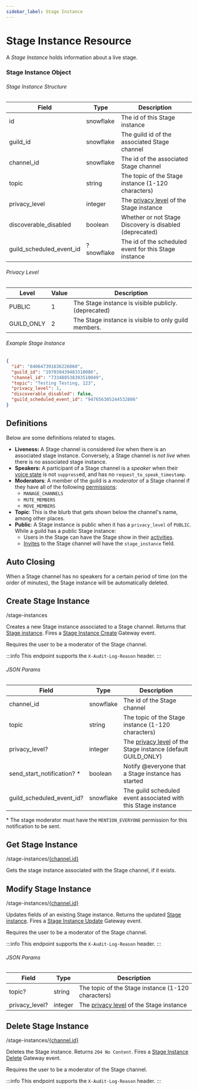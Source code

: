 ```yaml
---
sidebar_label: Stage Instance
---
```


# Stage Instance Resource

A _Stage Instance_ holds information about a live stage.

### Stage Instance Object

###### Stage Instance Structure

| Field                    | Type       | Description                                                                                                   |
|--------------------------|------------|---------------------------------------------------------------------------------------------------------------|
| id                       | snowflake  | The id of this Stage instance                                                                                 |
| guild_id                 | snowflake  | The guild id of the associated Stage channel                                                                  |
| channel_id               | snowflake  | The id of the associated Stage channel                                                                        |
| topic                    | string     | The topic of the Stage instance (1-120 characters)                                                            |
| privacy_level            | integer    | The [privacy level](/docs/resources/stage-instance#stage-instance-object-privacy-level) of the Stage instance |
| discoverable_disabled    | boolean    | Whether or not Stage Discovery is disabled (deprecated)                                                       |
| guild_scheduled_event_id | ?snowflake | The id of the scheduled event for this Stage instance                                                         |

###### Privacy Level

| Level      | Value | Description                                          |
|------------|-------|------------------------------------------------------|
| PUBLIC     | 1     | The Stage instance is visible publicly. (deprecated) |
| GUILD_ONLY | 2     | The Stage instance is visible to only guild members. |

###### Example Stage Instance

```json
{
  "id": "840647391636226060",
  "guild_id": "197038439483310086",
  "channel_id": "733488538393510049",
  "topic": "Testing Testing, 123",
  "privacy_level": 1,
  "discoverable_disabled": false,
  "guild_scheduled_event_id": "947656305244532806"
}
```

## Definitions

Below are some definitions related to stages.

- **Liveness:** A Stage channel is considered _live_ when there is an associated stage instance. Conversely, a Stage channel is _not live_ when there is no associated stage instance.
- **Speakers:** A participant of a Stage channel is a _speaker_ when their [voice state](/docs/resources/voice#voice-state-object)
  is not `suppress`ed, and has no `request_to_speak_timestamp`.
- **Moderators**: A member of the guild is a _moderator_ of a Stage channel if they have all of the following [permissions](/docs/topics/permissions#permissions):
  - `MANAGE_CHANNELS`
  - `MUTE_MEMBERS`
  - `MOVE_MEMBERS`
- **Topic**: This is the blurb that gets shown below the channel's name, among other places.
- **Public**: A Stage instance is public when it has a `privacy_level` of `PUBLIC`. While a guild has a public Stage instance:
  - Users in the Stage can have the Stage show in their [activities](/docs/events/gateway-events#presence).
  - [Invites](/docs/resources/invite#invite-object) to the Stage channel will have the `stage_instance` field.

## Auto Closing

When a Stage channel has no speakers for a certain period of time (on the order of minutes), the Stage instance will be automatically deleted.

## Create Stage Instance
<Route method="POST">/stage-instances</Route>

Creates a new Stage instance associated to a Stage channel. Returns that [Stage instance](/docs/resources/stage-instance#stage-instance-object-stage-instance-structure). Fires a [Stage Instance Create](/docs/events/gateway-events#stage-instance-create) Gateway event.

Requires the user to be a moderator of the Stage channel.

:::info
This endpoint supports the `X-Audit-Log-Reason` header.
:::

###### JSON Params

| Field                       | Type      | Description                                                                                                                        |
|-----------------------------|-----------|------------------------------------------------------------------------------------------------------------------------------------|
| channel_id                  | snowflake | The id of the Stage channel                                                                                                        |
| topic                       | string    | The topic of the Stage instance (1-120 characters)                                                                                 |
| privacy_level?              | integer   | The [privacy level](/docs/resources/stage-instance#stage-instance-object-privacy-level) of the Stage instance (default GUILD_ONLY) |
| send_start_notification? \* | boolean   | Notify @everyone that a Stage instance has started                                                                                 |
| guild_scheduled_event_id?   | snowflake | The guild scheduled event associated with this Stage instance                                                                      |

\* The stage moderator must have the `MENTION_EVERYONE` permission for this notification to be sent.

## Get Stage Instance
<Route method="GET">/stage-instances/[\{channel.id\}](/docs/resources/channel#channel-object)</Route>

Gets the stage instance associated with the Stage channel, if it exists.

## Modify Stage Instance
<Route method="PATCH">/stage-instances/[\{channel.id\}](/docs/resources/channel#channel-object)</Route>

Updates fields of an existing Stage instance. Returns the updated [Stage instance](/docs/resources/stage-instance#stage-instance-object-stage-instance-structure). Fires a [Stage Instance Update](/docs/events/gateway-events#stage-instance-update) Gateway event.

Requires the user to be a moderator of the Stage channel.

:::info
This endpoint supports the `X-Audit-Log-Reason` header.
:::

###### JSON Params

| Field          | Type    | Description                                                                                                   |
|----------------|---------|---------------------------------------------------------------------------------------------------------------|
| topic?         | string  | The topic of the Stage instance (1-120 characters)                                                            |
| privacy_level? | integer | The [privacy level](/docs/resources/stage-instance#stage-instance-object-privacy-level) of the Stage instance |

## Delete Stage Instance
<Route method="DELETE">/stage-instances/[\{channel.id\}](/docs/resources/channel#channel-object)</Route>

Deletes the Stage instance. Returns `204 No Content`. Fires a [Stage Instance Delete](/docs/events/gateway-events#stage-instance-delete) Gateway event.

Requires the user to be a moderator of the Stage channel.

:::info
This endpoint supports the `X-Audit-Log-Reason` header.
:::
